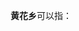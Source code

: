 '''黄花乡'''可以指：
{{PRC admin/disambig|42/05/06/203/000|62/08/23/202/000|64/04/24/202/000}}
{{disambig|cat=三字中国乡名消歧义}}
